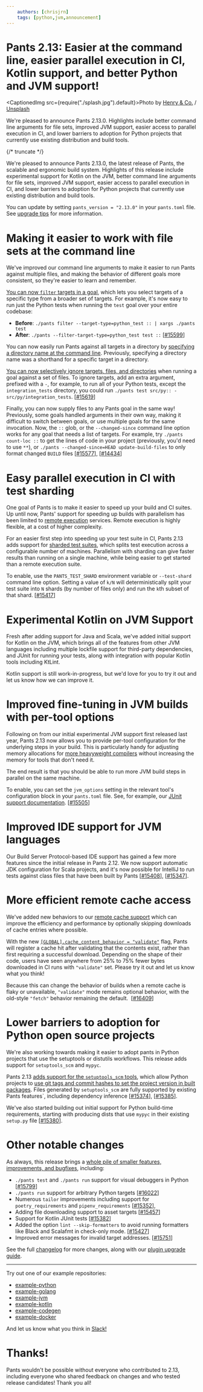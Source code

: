 ```yaml
---
    authors: [chrisjrn]
    tags: [python,jvm,announcement]
---
```


# Pants 2.13: Easier at the command line, easier parallel execution in CI, Kotlin support, and better Python and JVM support!

<CaptionedImg src={require("./splash.jpg").default}>Photo by [Henry & Co.](https://unsplash.com/@hngstrm?utm_source=ghost&utm_medium=referral&utm_campaign=api-credit) / [Unsplash](https://unsplash.com/?utm_source=ghost&utm_medium=referral&utm_campaign=api-credit)</CaptionedImg>

We're pleased to announce Pants 2.13.0. Highlights include better command line arguments for file sets, improved JVM support, easier access to parallel execution in CI, and lower barriers to adoption for Python projects that currently use existing distribution and build tools.

{/* truncate */}

We're pleased to announce Pants 2.13.0, the latest release of Pants, the scalable and ergonomic build system. Highlights of this release include experimental support for Kotlin on the JVM, better command line arguments for file sets, improved JVM support, easier access to parallel execution in CI, and lower barriers to adoption for Python projects that currently use existing distribution and build tools.

You can update by setting `pants_version = "2.13.0"` in your `pants.toml` file. See [upgrade tips](https://www.pantsbuild.org/docs/upgrade-tips) for more information.

# Making it easier to work with file sets at the command line

We've improved our command line arguments to make it easier to run Pants against multiple files, and making the behavior of different goals more consistent, so they're easier to learn and remember.

[You can now `filter` targets in a goal](https://www.pantsbuild.org/v2.13/docs/reference-filter#target_type), which lets you select targets of a specific type from a broader set of targets. For example, it's now easy to run just the Python tests when running the `test` goal over your entire codebase:

- **Before**: `./pants filter --target-type=python_test :: | xargs ./pants test`
- **After**: `./pants --filter-target-type=python_test test ::` \[[#15599](https://github.com/pantsbuild/pants/pull/15599)\]

You can now easily run Pants against all targets in a directory by [specifying a directory name at the command line](https://www.pantsbuild.org/v2.13/docs/goals#goal-arguments). Previously, specifying a directory name was a shorthand for a specific target in a directory.

[You can now selectively ignore targets, files, and directories](https://www.pantsbuild.org/v2.13/docs/goals#goal-arguments) when running a goal against a set of files. To ignore targets, add an extra argument, prefixed with a `-`, for example, to run all of your Python tests, except the `integration_tests` directory, you could run `./pants test src/py:: -src/py/integration_tests`. \[[#15619](https://github.com/pantsbuild/pants/pull/15619)\]

Finally, you can now supply files to any Pants goal in the same way! Previously, some goals handled arguments in their own way, making it difficult to switch between goals, or use multiple goals for the same invocation. Now, the `::` glob, or the `--changed-since` command line option works for any goal that needs a list of targets. For example, try `./pants count-loc ::` to get the lines of code in your project (previously, you'd need to use `**`), or `./pants --changed-since=HEAD update-build-files` to only format changed `BUILD` files \[[#15577](https://github.com/pantsbuild/pants/pull/15577)\], \[[#14434](https://github.com/pantsbuild/pants/pull/14434)\]

# Easy parallel execution in CI with test sharding

One goal of Pants is to make it easier to speed up your build and CI suites. Up until now, Pants' support for speeding up builds with parallelism has been limited to [remote execution](https://www.pantsbuild.org/v2.13/docs/remote-execution) services. Remote execution is highly flexible, at a cost of higher complexity.

For an easier first step into speeding up your test suite in CI, Pants 2.13 adds support for [sharded test suites](https://www.pantsbuild.org/v2.13/docs/reference-test#shard), which splits test execution across a configurable number of machines. Parallelism with sharding can give faster results than running on a single machine, while being easier to get started than a remote execution suite.

To enable, use the `PANTS_TEST_SHARD` environment variable or `--test-shard` command line option. Setting a value of `k/N` will deterministically split your test suite into `N` shards (by number of files only) and run the `k`th subset of that shard. \[[#15417](https://github.com/pantsbuild/pants/pull/15417)\]

# Experimental Kotlin on JVM Support

Fresh after adding support for Java and Scala, we've added initial support for Kotlin on the JVM, which brings all of the features from other JVM languages including multiple lockfile support for third-party dependencies, and JUnit for running your tests, along with integration with popular Kotlin tools including KtLint.

Kotlin support is still work-in-progress, but we'd love for you to try it out and let us know how we can improve it.

# Improved fine-tuning in JVM builds with per-tool options

Following on from our initial experimental JVM support first released last year, Pants 2.13 now allows you to provide per-tool configuration for the underlying steps in your build. This is particularly handy for adjusting memory allocations for [more heavyweight compilers](https://www.scala-lang.org/) without increasing the memory for tools that don't need it.

The end result is that you should be able to run more JVM build steps in parallel on the same machine.

To enable, you can set the `jvm_options` setting in the relevant tool's configuration block in your `pants.toml` file. See, for example, our [JUnit support documentation](https://www.pantsbuild.org/v2.13/docs/reference-junit#jvm_options). \[[#15505](https://github.com/pantsbuild/pants/pull/15505)\]

# Improved IDE support for JVM languages

Our Build Server Protocol-based IDE support has gained a few more features since the initial release in Pants 2.12. We now support automatic JDK configuration for Scala projects, and it's now possible for IntelliJ to run tests against class files that have been built by Pants \[[#15408](https://github.com/pantsbuild/pants/pull/15408)\], \[[#15347](https://github.com/pantsbuild/pants/pull/15347)\].

# More efficient remote cache access

We've added new behaviors to our [remote cache support](https://www.pantsbuild.org/docs/remote-caching) which can improve the efficiency and performance by optionally skipping downloads of cache entries where possible.

With the new [`[GLOBAL].cache_content_behavior = "validate"`](https://www.pantsbuild.org/v2.13/docs/reference-global#section-cache-content-behavior) flag, Pants will register a cache hit after validating that the contents exist, rather than first requiring a successful download. Depending on the shape of their code, users have seen anywhere from 25% to 75% fewer bytes downloaded in CI runs with `"validate"` set. Please try it out and let us know what you think!

Because this can change the behavior of builds when a remote cache is flaky or unavailable, `"validate"` mode remains optional behavior, with the old-style `"fetch"` behavior remaining the default.  \[[#16409](https://github.com/pantsbuild/pants/pull/16409)\]

# Lower barriers to adoption for Python open source projects

We're also working towards making it easier to adopt pants in Python projects that use the setuptools or distutils workflows. This release adds support for `setuptools_scm` and `mypyc`.

Pants 2.13 [adds support for the `setuptools_scm` tools](https://www.pantsbuild.org/v2.13/docs/reference-vcs_version), which allow Python projects to [use git tags and commit hashes to set the project version in built packages](https://www.pantsbuild.org/v2.13/docs/generating-version-tags#the-vcs_version-target). Files generated by `setuptools_scm` are fully supported by existing Pants features\`, including dependency inference \[[#15374](https://github.com/pantsbuild/pants/pull/15374)\], \[[#15385](https://github.com/pantsbuild/pants/pull/15385)\].

We've also started building out initial support for Python build-time requirements, starting with producing dists that use `mypyc` in their existing `setup.py` file \[[#15380](https://github.com/pantsbuild/pants/pull/15380)\].

# Other notable changes

As always, this release brings a [whole pile of smaller features, improvements, and bugfixes](https://github.com/pantsbuild/pants/blob/2.13.x/src/python/pants/notes/2.13.x.md), including:

- `./pants test` and `./pants run` support for visual debuggers in Python \[[#15799](https://github.com/pantsbuild/pants/pull/15799)\]
- `./pants run` support for arbitrary Python targets \[[#16022](https://github.com/pantsbuild/pants/pull/16022)\]
- Numerous `tailor` improvements including support for `poetry_requirements` and `pipenv_requirements` \[[#15352](https://github.com/pantsbuild/pants/pull/15352)\],
- Adding file downloading support to asset targets \[[#15457](https://github.com/pantsbuild/pants/pull/15457)\]
- Support for Kotlin JUnit tests \[[#15382](https://github.com/pantsbuild/pants/pull/15382)\]
- Added the option `lint --skip-formatters` to avoid running formatters like Black and Scalafmt in check-only mode. \[[#15427](https://github.com/pantsbuild/pants/pull/15427)\]
- Improved error messages for invalid target addresses. \[[#15751](https://github.com/pantsbuild/pants/pull/15751)\]

See the full [changelog](https://github.com/pantsbuild/pants/blob/main/src/python/pants/notes/2.13.x.md) for more changes, along with our [plugin upgrade guide](https://www.pantsbuild.org/docs/plugin-upgrade-guide).

---

Try out one of our example repositories:

- [example-python](https://github.com/pantsbuild/example-python)
- [example-golang](https://github.com/pantsbuild/example-golang)
- [example-jvm](https://github.com/pantsbuild/example-jvm)
- [example-kotlin](https://github.com/pantsbuild/example-kotlin)
- [example-codegen](https://github.com/pantsbuild/example-codegen)
- [example-docker](https://github.com/pantsbuild/example-docker)

And let us know what you think in [Slack!](https://www.pantsbuild.org/docs/getting-help)

# Thanks!

Pants wouldn't be possible without everyone who contributed to 2.13, including everyone who shared feedback on changes and who tested release candidates! Thank you all!